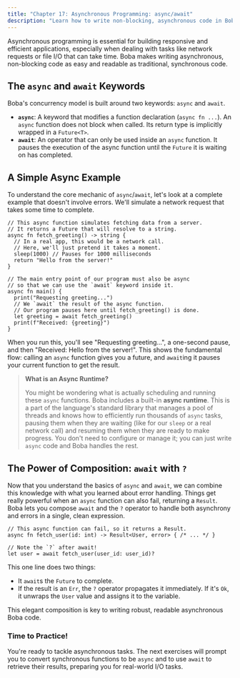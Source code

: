 ```yaml
---
title: "Chapter 17: Asynchronous Programming: async/await"
description: "Learn how to write non-blocking, asynchronous code in Boba using `async` and `await`."
---
```


Asynchronous programming is essential for building responsive and efficient applications, especially when dealing with tasks like network requests or file I/O that can take time. Boba makes writing asynchronous, non-blocking code as easy and readable as traditional, synchronous code.

## The `async` and `await` Keywords

Boba's concurrency model is built around two keywords: `async` and `await`.

-   **`async`**: A keyword that modifies a function declaration (`async fn ...`). An `async` function does not block when called. Its return type is implicitly wrapped in a `Future<T>`.
-   **`await`**: An operator that can only be used inside an `async` function. It pauses the execution of the async function until the `Future` it is waiting on has completed.

## A Simple Async Example

To understand the core mechanic of `async`/`await`, let's look at a complete example that doesn't involve errors. We'll simulate a network request that takes some time to complete.

```boba
// This async function simulates fetching data from a server.
// It returns a Future that will resolve to a string.
async fn fetch_greeting() -> string {
  // In a real app, this would be a network call.
  // Here, we'll just pretend it takes a moment.
  sleep(1000) // Pauses for 1000 milliseconds
  return "Hello from the server!"
}

// The main entry point of our program must also be async
// so that we can use the `await` keyword inside it.
async fn main() {
  print("Requesting greeting...")
  // We `await` the result of the async function.
  // Our program pauses here until fetch_greeting() is done.
  let greeting = await fetch_greeting()
  print(f"Received: {greeting}")
}
```

When you run this, you'll see "Requesting greeting...", a one-second pause, and then "Received: Hello from the server!". This shows the fundamental flow: calling an `async` function gives you a future, and `await`ing it pauses your current function to get the result.

> **What is an Async Runtime?**
>
> You might be wondering what is actually scheduling and running these `async` functions. Boba includes a built-in **async runtime**. This is a part of the language's standard library that manages a pool of threads and knows how to efficiently run thousands of `async` tasks, pausing them when they are waiting (like for our `sleep` or a real network call) and resuming them when they are ready to make progress. You don't need to configure or manage it; you can just write `async` code and Boba handles the rest.

## The Power of Composition: `await` with `?`

Now that you understand the basics of `async` and `await`, we can combine this knowledge with what you learned about error handling. Things get really powerful when an `async` function can also fail, returning a `Result`. Boba lets you compose `await` and the `?` operator to handle both asynchrony and errors in a single, clean expression.

```boba
// This async function can fail, so it returns a Result.
async fn fetch_user(id: int) -> Result<User, error> { /* ... */ }

// Note the `?` after await!
let user = await fetch_user(user_id: user_id)?
```
This one line does two things:

- It `await`s the `Future` to complete.
- If the result is an `Err`, the `?` operator propagates it immediately. If it's `Ok`, it unwraps the `User` value and assigns it to the variable.

This elegant composition is key to writing robust, readable asynchronous Boba code.

### Time to Practice!

You're ready to tackle asynchronous tasks. The next exercises will prompt you to convert synchronous functions to be `async` and to use `await` to retrieve their results, preparing you for real-world I/O tasks.